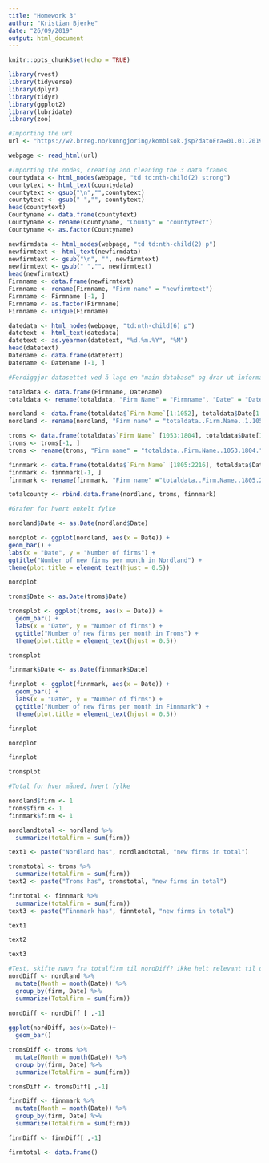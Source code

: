 ---
title: "Homework 3"
author: "Kristian Bjerke"
date: "26/09/2019"
output: html_document
---

```{r setup, include=FALSE}
knitr::opts_chunk$set(echo = TRUE)
```

```{r, include=FALSE}
library(rvest)
library(tidyverse)
library(dplyr)
library(tidyr)
library(ggplot2)
library(lubridate)
library(zoo)
```

```{r, include=FALSE}
#Importing the url
url <- "https://w2.brreg.no/kunngjoring/kombisok.jsp?datoFra=01.01.2019&datoTil=25.09.2019&id_region=100&id_fylke=-+-+-&id_niva1=2&id_bransje1=0"

webpage <- read_html(url)
```

```{r, include=FALSE}
#Importing the nodes, creating and cleaning the 3 data frames
countydata <- html_nodes(webpage, "td td:nth-child(2) strong")
countytext <- html_text(countydata)
countytext <- gsub("\n","",countytext)
countytext <- gsub(" ","", countytext)
head(countytext)
Countyname <- data.frame(countytext)
Countyname <- rename(Countyname, "County" = "countytext")
Countyname <- as.factor(Countyname)

newfirmdata <- html_nodes(webpage, "td td:nth-child(2) p")
newfirmtext <- html_text(newfirmdata)
newfirmtext <- gsub("\n", "", newfirmtext)
newfirmtext <- gsub(" ","", newfirmtext)
head(newfirmtext)
Firmname <- data.frame(newfirmtext)
Firmname <- rename(Firmname, "Firm name" = "newfirmtext")
Firmname <- Firmname [-1, ]
Firmname <- as.factor(Firmname)
Firmname <- unique(Firmname)

datedata <- html_nodes(webpage, "td:nth-child(6) p")
datetext <- html_text(datedata)
datetext <- as.yearmon(datetext, "%d.%m.%Y", "%M")
head(datetext)
Datename <- data.frame(datetext)
Datename <- Datename [-1, ]

``` 

```{r, include=FALSE}
#Ferdiggjør datasettet ved å lage en "main database" og drar ut informasjon derifra til hvert enkelt fylke.

totaldata <- data.frame(Firmname, Datename)
totaldata <- rename(totaldata, "Firm Name" = "Firmname", "Date" = "Datename")

nordland <- data.frame(totaldata$`Firm Name`[1:1052], totaldata$Date[1:1052])
nordland <- rename(nordland, "Firm name" = "totaldata..Firm.Name..1.1052.", "Date" = "totaldata.Date.1.1052.")

troms <- data.frame(totaldata$`Firm Name` [1053:1804], totaldata$Date[1053:1804])
troms <- troms[-1, ]
troms <- rename(troms, "Firm name" = "totaldata..Firm.Name..1053.1804.", "Date" = "totaldata.Date.1053.1804.")

finnmark <- data.frame(totaldata$`Firm Name` [1805:2216], totaldata$Date[1805:2216])
finnmark <- finnmark[-1, ]
finnmark <- rename(finnmark, "Firm name" ="totaldata..Firm.Name..1805.2216.", "Date" = "totaldata.Date.1805.2216.")

totalcounty <- rbind.data.frame(nordland, troms, finnmark)

```


```{r, include=FALSE}
#Grafer for hvert enkelt fylke

nordland$Date <- as.Date(nordland$Date)

nordplot <- ggplot(nordland, aes(x = Date)) +
geom_bar() +
labs(x = "Date", y = "Number of firms") + 
ggtitle("Number of new firms per month in Nordland") +
theme(plot.title = element_text(hjust = 0.5))

nordplot

troms$Date <- as.Date(troms$Date)

tromsplot <- ggplot(troms, aes(x = Date)) +
  geom_bar() +
  labs(x = "Date", y = "Number of firms") +
  ggtitle("Number of new firms per month in Troms") +
  theme(plot.title = element_text(hjust = 0.5))

tromsplot

finnmark$Date <- as.Date(finnmark$Date)

finnplot <- ggplot(finnmark, aes(x = Date)) +
  geom_bar() +
  labs(x = "Date", y = "Number of firms") +
  ggtitle("Number of new firms per month in Finnmark") +
  theme(plot.title = element_text(hjust = 0.5))

finnplot

```

```{r}
nordplot
```

```{r}
finnplot
```

```{r}
tromsplot
```


```{r, include=FALSE}
#Total for hver måned, hvert fylke

nordland$firm <- 1
troms$firm <- 1
finnmark$firm <- 1

nordlandtotal <- nordland %>%
  summarize(totalfirm = sum(firm))

text1 <- paste("Nordland has", nordlandtotal, "new firms in total")

tromstotal <- troms %>%
  summarize(totalfirm = sum(firm))
text2 <- paste("Troms has", tromstotal, "new firms in total")

finntotal <- finnmark %>%
  summarize(totalfirm = sum(firm))
text3 <- paste("Finnmark has", finntotal, "new firms in total")

```

```{r}
text1
```

```{r}
text2
```

```{r}
text3
```


```{r, include=FALSE}
#Test, skifte navn fra totalfirm til nordDiff? ikke helt relevant til oppgaven, men jeg legger den ved uansett. 
nordDiff <- nordland %>% 
  mutate(Month = month(Date)) %>% 
  group_by(firm, Date) %>% 
  summarize(Totalfirm = sum(firm))
 
nordDiff <- nordDiff [ ,-1]

ggplot(nordDiff, aes(x=Date))+
  geom_bar()

tromsDiff <- troms %>% 
  mutate(Month = month(Date)) %>% 
  group_by(firm, Date) %>% 
  summarize(Totalfirm = sum(firm))

tromsDiff <- tromsDiff[ ,-1]

finnDiff <- finnmark %>% 
  mutate(Month = month(Date)) %>% 
  group_by(firm, Date) %>% 
  summarize(Totalfirm = sum(firm))

finnDiff <- finnDiff[ ,-1]

firmtotal <- data.frame()

```

